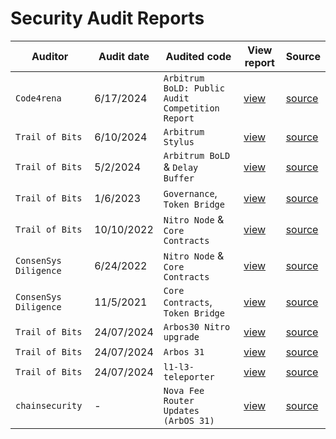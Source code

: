 # Security Audit Reports

| Auditor               | Audit date | Audited code                     | View report                                                                             | Source                                                                                                                               |
|-----------------------|------------|----------------------------------|-----------------------------------------------------------------------------------------|--------------------------------------------------------------------------------------------------------------------------------------|
| `Code4rena`           | 6/17/2024  | `Arbitrum BoLD: Public Audit Competition Report`                  | [view](https://code4rena.com/reports/2024-05-arbitrum-foundation)                       | [source](https://code4rena.com/reports/2024-05-arbitrum-foundation)                                                                  |
| `Trail of Bits`       | 6/10/2024  | `Arbitrum Stylus`                | [view](hosted-audit-reports/2024-05-offchain-arbitrumstylus-securityreview.pdf)         | [source](https://github.com/trailofbits/publications/blob/master/reviews/2024-05-offchain-arbitrumstylus-securityreview.pdf)         |
| `Trail of Bits`       | 5/2/2024   | `Arbitrum BoLD` & `Delay Buffer` | [view](hosted-audit-reports/2024-04-offchainbold-securityreview.pdf)                    | [source](https://github.com/trailofbits/publications/blob/master/reviews/2024-04-offchainbold-securityreview.pdf)                    |
| `Trail of Bits`       | 1/6/2023   | `Governance`, `Token Bridge`     | [view](hosted-audit-reports/trail_of_bits_governance_report_1_6_2023.pdf)               | [source](https://github.com/ArbitrumFoundation/governance/blob/master/audits/trail_of_bits_governance_report_1_6_2023.pdf)           |
| `Trail of Bits`       | 10/10/2022 | `Nitro Node` & `Core Contracts`  | [view](hosted-audit-reports/Trail_Of_Bits_Nitro_10_2022.pdf)                            | [source](https://github.com/OffchainLabs/nitro/blob/master/audits/Trail_Of_Bits_Nitro_10_2022.pdf)                                   |
| `ConsenSys Diligence` | 6/24/2022  | `Nitro Node` & `Core Contracts`  | [view](hosted-audit-reports/ConsenSys_Diligence_Nitro_Contracts_5_2022.pdf)             | [source](https://github.com/OffchainLabs/nitro/blob/master/audits/ConsenSys_Diligence_Nitro_Contracts_5_2022.pdf)                    |
| `ConsenSys Diligence` | 11/5/2021  | `Core Contracts`, `Token Bridge` | [view](hosted-audit-reports/ConsenSys_Diligence_Arbitrum_Contracts_11_2021.pdf)         | [source](https://github.com/OffchainLabs/nitro/blob/master/audits/ConsenSys_Diligence_Arbitrum_Contracts_11_2021.pdf)                |
| `Trail of Bits`       | 24/07/2024 | `Arbos30 Nitro upgrade`          | [view](hosted-audit-reports/2024-04-offchain-arbos-30-nitro-upgrade-securityreview.pdf) | [source](https://github.com/trailofbits/publications/blob/master/reviews/2024-04-offchain-arbos-30-nitro-upgrade-securityreview.pdf) |
| `Trail of Bits`       | 24/07/2024 | `Arbos 31`                       | [view](hosted-audit-reports/2024-04-offchain-arbos-31-securityreview.pdf)               | [source](https://github.com/trailofbits/publications/blob/master/reviews/2024-04-offchain-arbos-31-securityreview.pdf)               |
| `Trail of Bits`       | 24/07/2024 | `l1-l3-teleporter`               | [view](hosted-audit-reports/2024-04-offchain-l1-l3-teleporter-securityreview.pdf)       | [source](https://github.com/trailofbits/publications/blob/master/reviews/2024-04-offchain-l1-l3-teleporter-securityreview.pdf)       |
| `chainsecurity`       | -          | `Nova Fee Router Updates (ArbOS 31)`              | [view](https://www.chainsecurity.com/security-audit/offchain-labs-fund-distribution)    | [source](https://www.chainsecurity.com/security-audit/offchain-labs-fund-distribution)                                               |
